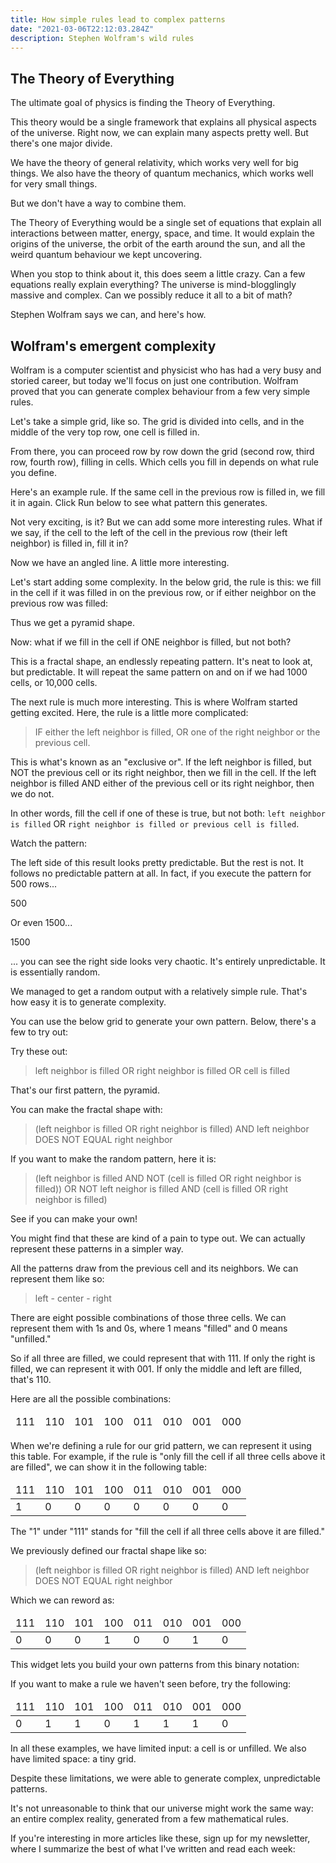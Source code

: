 ```yaml
---
title: How simple rules lead to complex patterns
date: "2021-03-06T22:12:03.284Z"
description: Stephen Wolfram's wild rules
---
```


## The Theory of Everything

The ultimate goal of physics is finding the Theory of Everything.

This theory would be a single framework that explains all physical aspects of the universe. Right now, we can explain many aspects pretty well. But there's one major divide.

We have the theory of general relativity, which works very well for big things. We also have the theory of quantum mechanics, which works well for very small things.

But we don't have a way to combine them.

The Theory of Everything would be a single set of equations that explain all interactions between matter, energy, space, and time. It would explain the origins of the universe, the orbit of the earth around the sun, and all the weird quantum behaviour we kept uncovering.

When you stop to think about it, this does seem a little crazy. Can a few equations really explain everything? The universe is mind-blogglingly massive and complex. Can we possibly reduce it all to a bit of math?

Stephen Wolfram says we can, and here's how.

## Wolfram's emergent complexity

Wolfram is a computer scientist and physicist who has had a very busy and storied career, but today we'll focus on just one contribution. Wolfram proved that you can generate complex behaviour from a few very simple rules.

Let's take a simple grid, like so. The grid is divided into cells, and in the middle of the very top row, one cell is filled in.

<WolframPattern hideButtons />

From there, you can proceed row by row down the grid (second row, third row, fourth row), filling in cells. Which cells you fill in depends on what rule you define.

Here's an example rule. If the same cell in the previous row is filled in, we fill it in again. Click Run below to see what pattern this generates.

<WolframPattern defaultRule={1} />

Not very exciting, is it? But we can add some more interesting rules. What if we say, if the cell to the left of the cell in the previous row (their left neighbor) is filled in, fill it in?

<WolframPattern defaultRule={2} />

Now we have an angled line. A little more interesting.

Let's start adding some complexity. In the below grid, the rule is this: we fill in the cell if it was filled in on the previous row, or if either neighbor on the previous row was filled:

<WolframPattern defaultRule={254} />

Thus we get a pyramid shape.

Now: what if we fill in the cell if ONE neighbor is filled, but not both?

<WolframPattern defaultRule={90} />

This is a fractal shape, an endlessly repeating pattern. It's neat to look at, but predictable. It will repeat the same pattern on and on if we had 1000 cells, or 10,000 cells.

The next rule is much more interesting. This is where Wolfram started getting excited. Here, the rule is a little more complicated:

> IF either the left neighbor is filled, OR one of the right neighbor or the previous cell.

This is what's known as an "exclusive or". If the left neighbor is filled, but NOT the previous cell or its right neighbor, then we fill in the cell. If the left neighbor is filled AND either of the previous cell or its right neighbor, then we do not.

In other words, fill the cell if one of these is true, but not both: `left neighbor is filled` OR `right neighbor is filled or previous cell is filled`.

Watch the pattern:

<WolframPattern defaultRule={30} />

The left side of this result looks pretty predictable. But the rest is not. It follows no predictable pattern at all. In fact, if you execute the pattern for 500 rows...

500

Or even 1500...

1500

... you can see the right side looks very chaotic. It's entirely unpredictable. It is essentially random.

We managed to get a random output with a relatively simple rule. That's how easy it is to generate complexity.

You can use the below grid to generate your own pattern. Below, there's a few to try out:

<WolframPattern />

Try these out:

> left neighbor is filled OR right neighbor is filled OR cell is filled

That's our first pattern, the pyramid.

You can make the fractal shape with:

> (left neighbor is filled OR right neighbor is filled) AND left neighbor DOES NOT EQUAL right neighbor

If you want to make the random pattern, here it is:

> (left neighbor is filled AND NOT (cell is filled OR right neighbor is filled)) OR NOT left neighor is filled AND (cell is filled OR right neighbor is filled)

See if you can make your own!

You might find that these are kind of a pain to type out. We can actually represent these patterns in a simpler way.

All the patterns draw from the previous cell and its neighbors. We can represent them like so:

> left - center - right

There are eight possible combinations of those three cells. We can represent them with 1s and 0s, where 1 means "filled" and 0 means "unfilled."

So if all three are filled, we could represent that with 111. If only the right is filled, we can represent it with 001. If only the middle and left are filled, that's 110.

Here are all the possible combinations:

<table>
  <thead>
    <tr>
      <td>111</td>
      <td>110</td>
      <td>101</td>
      <td>100</td>
      <td>011</td>
      <td>010</td>
      <td>001</td>
      <td>000</td>
    </tr>
  </thead>
</table>

When we're defining a rule for our grid pattern, we can represent it using this table. For example, if the rule is "only fill the cell if all three cells above it are filled", we can show it in the following table:

<table>
  <thead>
    <tr>
      <td>111</td>
      <td>110</td>
      <td>101</td>
      <td>100</td>
      <td>011</td>
      <td>010</td>
      <td>001</td>
      <td>000</td>
    </tr>
  </thead>
  <tbody>
      <td>1</td>
      <td>0</td>
      <td>0</td>
      <td>0</td>
      <td>0</td>
      <td>0</td>
      <td>0</td>
      <td>0</td>
  </tbody>
</table>

The "1" under "111" stands for "fill the cell if all three cells above it are filled."

We previously defined our fractal shape like so:

> (left neighbor is filled OR right neighbor is filled) AND left neighbor DOES NOT EQUAL right neighbor

Which we can reword as:

<table>
  <thead>
    <tr>
      <td>111</td>
      <td>110</td>
      <td>101</td>
      <td>100</td>
      <td>011</td>
      <td>010</td>
      <td>001</td>
      <td>000</td>
    </tr>
  </thead>
  <tbody>
      <td>0</td>
      <td>0</td>
      <td>0</td>
      <td>1</td>
      <td>0</td>
      <td>0</td>
      <td>1</td>
      <td>0</td>
  </tbody>
</table>

This widget lets you build your own patterns from this binary notation:

<BinaryWolframPattern />

If you want to make a rule we haven't seen before, try the following:

<table>
  <thead>
    <tr>
      <td>111</td>
      <td>110</td>
      <td>101</td>
      <td>100</td>
      <td>011</td>
      <td>010</td>
      <td>001</td>
      <td>000</td>
    </tr>
  </thead>
  <tbody>
      <td>0</td>
      <td>1</td>
      <td>1</td>
      <td>0</td>
      <td>1</td>
      <td>1</td>
      <td>1</td>
      <td>0</td>
  </tbody>
</table>

In all these examples, we have limited input: a cell is or unfilled. We also have limited space: a tiny grid.

Despite these limitations, we were able to generate complex, unpredictable patterns.

It's not unreasonable to think that our universe might work the same way: an entire complex reality, generated from a few mathematical rules.

If you're interesting in more articles like these, sign up for my newsletter, where I summarize the best of what I've written and read each week:

<EmailSignup />
